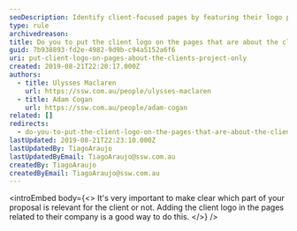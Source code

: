 ```yaml
---
seoDescription: Identify client-focused pages by featuring their logo prominently to clarify relevance and streamline proposal navigation.
type: rule
archivedreason:
title: Do you to put the client logo on the pages that are about the client's project only?
guid: 7b938893-fd2e-4982-9d9b-c94a5152a6f6
uri: put-client-logo-on-pages-about-the-clients-project-only
created: 2019-08-21T22:20:17.000Z
authors:
  - title: Ulysses Maclaren
    url: https://ssw.com.au/people/ulysses-maclaren
  - title: Adam Cogan
    url: https://ssw.com.au/people/adam-cogan
related: []
redirects:
  - do-you-to-put-the-client-logo-on-the-pages-that-are-about-the-clients-project-only
lastUpdated: 2019-08-21T22:23:10.000Z
lastUpdatedBy: TiagoAraujo
lastUpdatedByEmail: TiagoAraujo@ssw.com.au
createdBy: TiagoAraujo
createdByEmail: TiagoAraujo@ssw.com.au
---
```


<introEmbed
  body={<>
It's very important to make clear which part of your proposal is relevant for the client or not. Adding the client logo in the pages related to their company is a good way to do this.
  </>}
/>
